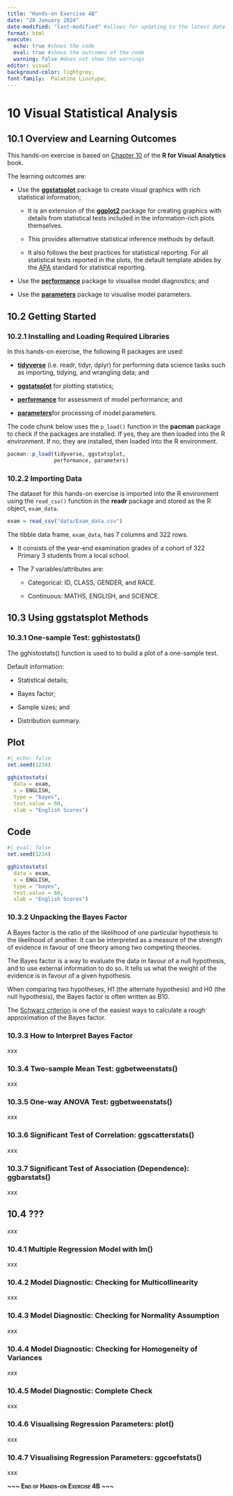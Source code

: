 ```yaml
---
title: "Hands-on Exercise 4B"
date: "28 January 2024"
date-modified: "last-modified" #allows for updating to the latest date
format: html
execute: 
  echo: true #shows the code
  eval: true #shows the outcomes of the code
  warning: false #does not show the warnings
editor: visual
background-color: lightgrey;
font-family:  Palatino Linotype;
---
```


# 10 Visual Statistical Analysis

## 10.1 Overview and Learning Outcomes

This hands-on exercise is based on [Chapter 10](https://r4va.netlify.app/chap10) of the **R for Visual Analytics** book.

The learning outcomes are:

-   Use the [**ggstatsplot**](https://indrajeetpatil.github.io/ggstatsplot/) package to create visual graphics with rich statistical information;

    -   It is an extension of the [**ggplot2**](https://ggplot2.tidyverse.org/) package for creating graphics with details from statistical tests included in the information-rich plots themselves.

    -   This provides alternative statistical inference methods by default.

    -   It also follows the best practices for statistical reporting. For all statistical tests reported in the plots, the default template abides by the [APA](https://my.ilstu.edu/~jhkahn/apastats.html) standard for statistical reporting.

-   Use the [**performance**](https://easystats.github.io/performance/) package to visualise model diagnostics; and

-   Use the [**parameters**](https://easystats.github.io/parameters/) package to visualise model parameters.

## 10.2 Getting Started

### 10.2.1 Installing and Loading Required Libraries

In this hands-on exercise, the following R packages are used:

-   [**tidyverse**](https://www.tidyverse.org/) (i.e. readr, tidyr, dplyr) for performing data science tasks such as importing, tidying, and wrangling data; and

-   [**ggstatsplot**](https://indrajeetpatil.github.io/ggstatsplot/) for plotting statistics;

-   [**performance**](https://easystats.github.io/performance/) for assessment of model performance; and

-   [**parameters**](https://easystats.github.io/parameters/)for processing of model parameters.

The code chunk below uses the `p_load()` function in the **pacman** package to check if the packages are installed. If yes, they are then loaded into the R environment. If no, they are installed, then loaded into the R environment.

```r
pacman::p_load(tidyverse, ggstatsplot,
               performance, parameters)
```

### 10.2.2 Importing Data

The dataset for this hands-on exercise is imported into the R environment using the `read_csv()` function in the **readr** package and stored as the R object, `exam_data`.

```r
exam = read_csv("data/Exam_data.csv")
```

The tibble data frame, `exam_data`, has 7 columns and 322 rows.

-   It consists of the year-end examination grades of a cohort of 322 Primary 3 students from a local school.

-   The 7 variables/attributes are:

    -   Categorical: ID, CLASS, GENDER, and RACE.

    -   Continuous: MATHS, ENGLISH, and SCIENCE.

## 10.3 Using ggstatsplot Methods

### 10.3.1 One-sample Test: gghistostats()

The gghistostats() function is used to to build a plot of a one-sample test.

Default information:

-   Statistical details;

-   Bayes factor;

-   Sample sizes; and

-   Distribution summary.

::: panel-tabset
## Plot

```r
#| echo: false
set.seed(1234)

gghistostats(
  data = exam,
  x = ENGLISH,
  type = "bayes",
  test.value = 60,
  xlab = "English Scores")
```

## Code

```r
#| eval: false
set.seed(1234)

gghistostats(
  data = exam,
  x = ENGLISH,
  type = "bayes",
  test.value = 60,
  xlab = "English Scores")
```
:::

### 10.3.2 Unpacking the Bayes Factor

A Bayes factor is the ratio of the likelihood of one particular hypothesis to the likelihood of another. It can be interpreted as a measure of the strength of evidence in favour of one theory among two competing theories.

The Bayes factor is a way to evaluate the data in favour of a null hypothesis, and to use external information to do so. It tells us what the weight of the evidence is in favour of a given hypothesis.

When comparing two hypotheses, H1 (the alternate hypothesis) and H0 (the null hypothesis), the Bayes factor is often written as B10.

The [Schwarz criterion](https://www.statisticshowto.com/bayesian-information-criterion/) is one of the easiest ways to calculate a rough approximation of the Bayes factor.

### 10.3.3 How to Interpret Bayes Factor

xxx

### 10.3.4 Two-sample Mean Test: ggbetweenstats()

xxx

### 10.3.5 One-way ANOVA Test: ggbetweenstats()

xxx

### 10.3.6 Significant Test of Correlation: ggscatterstats()

xxx

### 10.3.7 Significant Test of Association (Dependence): ggbarstats()

xxx

## 10.4 ???

xxx

### 10.4.1 Multiple Regression Model with lm()

xxx

### 10.4.2 Model Diagnostic: Checking for Multicollinearity

xxx

### 10.4.3 Model Diagnostic: Checking for Normality Assumption

xxx

### 10.4.4 Model Diagnostic: Checking for Homogeneity of Variances

xxx

### 10.4.5 Model Diagnostic: Complete Check

xxx

### 10.4.6 Visualising Regression Parameters: plot()

xxx

### 10.4.7 Visualising Regression Parameters: ggcoefstats()

xxx

[**\~\~\~ End of Hands-on Exercise 4B \~\~\~**]{.smallcaps}

